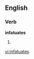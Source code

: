 
==English==

===Verb===
'''infatuates'''

# {{third-person singular of|[[infatuate]]}}

[[vi:infatuates]]